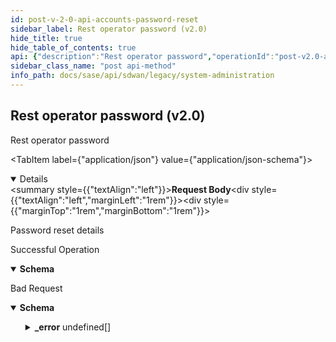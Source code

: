 ```yaml
---
id: post-v-2-0-api-accounts-password-reset
sidebar_label: Rest operator password (v2.0)
hide_title: true
hide_table_of_contents: true
api: {"description":"Rest operator password","operationId":"post-v2.0-api-accounts-password-reset","requestBody":{"content":{"application/json":{"schema":{"properties":{"oldPassword":{"description":"OldPassword: MinLength(message = minLength, value = 1L) MaxLength(message = maxLength, value = 1000L) ","type":"string"},"password":{"description":"Password: MinLength(message = minLength, value = 1L) MaxLength(message = maxLength, value = 1000L) Required(message = required) ","type":"string"},"repeatPassword":{"description":"RepeatPassword: MinLength(message = minLength, value = 1L) MaxLength(message = maxLength, value = 1000L) Required(message = required) ","type":"string"},"token":{"description":"Token: Pattern(message = A valid token is required, value = ^[a-zA-Z0-9_-]{1,1000}$) ","type":"string"}},"required":["repeatPassword","password"]}}},"description":"Password reset details"},"responses":{"200":{"content":{"application/json":{"schema":{"properties":{"oldPassword":{"description":"OldPassword: MinLength(message = minLength, value = 1L) MaxLength(message = maxLength, value = 1000L) ","type":"string"},"password":{"description":"Password: MinLength(message = minLength, value = 1L) MaxLength(message = maxLength, value = 1000L) Required(message = required) ","type":"string"},"repeatPassword":{"description":"RepeatPassword: MinLength(message = minLength, value = 1L) MaxLength(message = maxLength, value = 1000L) Required(message = required) ","type":"string"},"token":{"description":"Token: Pattern(message = A valid token is required, value = ^[a-zA-Z0-9_-]{1,1000}$) ","type":"string"}},"required":["repeatPassword","password"]}}},"description":"Successful Operation"},"400":{"content":{"application/json":{"example":{"value":{"_error":[{"code":"OPERATOR_PASSWORD_RESET_INVALID_REQUEST"},{"code":"OPERATOR_PASSWORD_RESET_INVALID_TOKEN"}]}},"schema":{"properties":{"_error":{"items":{"properties":{"code":{"type":"string"},"message":{"type":"string"}}},"type":"array"}}}}},"description":"Bad Request"}},"tags":["System Administration"],"method":"post","path":"/v2.0/api/accounts/password/reset","jsonRequestBodyExample":{"oldPassword":"string","password":"string","repeatPassword":"string","token":"string"},"info":{"contact":{},"description":"List of APIs used to manage the operators, IDPs, users, base roles, base permissions,  password change, sign up, and client roles, base roles.","title":"System Administration","version":"Latest"},"postman":{"name":"Rest operator password (v2.0)","description":{"content":"Rest operator password","type":"text/plain"},"url":{"path":["v2.0","api","accounts","password","reset"],"host":["{{baseUrl}}"],"query":[],"variable":[]},"header":[{"key":"Content-Type","value":"application/json"},{"key":"Accept","value":"application/json"}],"method":"POST","body":{"mode":"raw","raw":"\"\"","options":{"raw":{"language":"json"}}}}}
sidebar_class_name: "post api-method"
info_path: docs/sase/api/sdwan/legacy/system-administration
---
```



## Rest operator password (v2.0)



Rest operator password

<MimeTabs><TabItem label={"application/json"} value={"application/json-schema"}><details style={{}} data-collapsed={false} open={true}><summary style={{"textAlign":"left"}}><strong>Request Body</strong></summary><div style={{"textAlign":"left","marginLeft":"1rem"}}><div style={{"marginTop":"1rem","marginBottom":"1rem"}}>

Password reset details

</div></div><ul style={{"marginLeft":"1rem"}}><SchemaItem collapsible={false} name={"oldPassword"} required={false} schemaDescription={"OldPassword: MinLength(message = minLength, value = 1L) MaxLength(message = maxLength, value = 1000L) "} schemaName={"string"} qualifierMessage={undefined} defaultValue={undefined}></SchemaItem><SchemaItem collapsible={false} name={"password"} required={true} schemaDescription={"Password: MinLength(message = minLength, value = 1L) MaxLength(message = maxLength, value = 1000L) Required(message = required) "} schemaName={"string"} qualifierMessage={undefined} defaultValue={undefined}></SchemaItem><SchemaItem collapsible={false} name={"repeatPassword"} required={true} schemaDescription={"RepeatPassword: MinLength(message = minLength, value = 1L) MaxLength(message = maxLength, value = 1000L) Required(message = required) "} schemaName={"string"} qualifierMessage={undefined} defaultValue={undefined}></SchemaItem><SchemaItem collapsible={false} name={"token"} required={false} schemaDescription={"Token: Pattern(message = A valid token is required, value = ^[a-zA-Z0-9_-]{1,1000}$) "} schemaName={"string"} qualifierMessage={undefined} defaultValue={undefined}></SchemaItem></ul></details></TabItem></MimeTabs><div><ApiTabs><TabItem label={"200"} value={"200"}><div>

Successful Operation

</div><div><MimeTabs groupId={"mime-type"}><TabItem label={"application/json"} value={"application/json"}><SchemaTabs groupId={"schema-tabs"}><TabItem label={"Schema"} value={"Schema"}><details style={{}} data-collapsed={false} open={true}><summary style={{"textAlign":"left"}}><strong>Schema</strong></summary><div style={{"textAlign":"left","marginLeft":"1rem"}}></div><ul style={{"marginLeft":"1rem"}}><SchemaItem collapsible={false} name={"oldPassword"} required={false} schemaDescription={"OldPassword: MinLength(message = minLength, value = 1L) MaxLength(message = maxLength, value = 1000L) "} schemaName={"string"} qualifierMessage={undefined} defaultValue={undefined}></SchemaItem><SchemaItem collapsible={false} name={"password"} required={false} schemaDescription={"Password: MinLength(message = minLength, value = 1L) MaxLength(message = maxLength, value = 1000L) Required(message = required) "} schemaName={"string"} qualifierMessage={undefined} defaultValue={undefined}></SchemaItem><SchemaItem collapsible={false} name={"repeatPassword"} required={false} schemaDescription={"RepeatPassword: MinLength(message = minLength, value = 1L) MaxLength(message = maxLength, value = 1000L) Required(message = required) "} schemaName={"string"} qualifierMessage={undefined} defaultValue={undefined}></SchemaItem><SchemaItem collapsible={false} name={"token"} required={false} schemaDescription={"Token: Pattern(message = A valid token is required, value = ^[a-zA-Z0-9_-]{1,1000}$) "} schemaName={"string"} qualifierMessage={undefined} defaultValue={undefined}></SchemaItem></ul></details></TabItem><TabItem label={"Example (from schema)"} value={"Example (from schema)"}><ResponseSamples responseExample={"{\n  \"oldPassword\": \"string\",\n  \"password\": \"string\",\n  \"repeatPassword\": \"string\",\n  \"token\": \"string\"\n}"} language={"json"}></ResponseSamples></TabItem></SchemaTabs></TabItem></MimeTabs></div></TabItem><TabItem label={"400"} value={"400"}><div>

Bad Request

</div><div><MimeTabs groupId={"mime-type"}><TabItem label={"application/json"} value={"application/json"}><SchemaTabs groupId={"schema-tabs"}><TabItem label={"Schema"} value={"Schema"}><details style={{}} data-collapsed={false} open={true}><summary style={{"textAlign":"left"}}><strong>Schema</strong></summary><div style={{"textAlign":"left","marginLeft":"1rem"}}></div><ul style={{"marginLeft":"1rem"}}><SchemaItem collapsible={true} className={"schemaItem"}><details style={{}}><summary style={{}}><strong>_error</strong><span style={{"opacity":"0.6"}}> undefined[]</span></summary><div style={{"marginLeft":"1rem"}}><SchemaItem collapsible={false} name={"code"} required={false} schemaDescription={undefined} schemaName={"string"} qualifierMessage={undefined} defaultValue={undefined}></SchemaItem><SchemaItem collapsible={false} name={"message"} required={false} schemaDescription={undefined} schemaName={"string"} qualifierMessage={undefined} defaultValue={undefined}></SchemaItem></div></details></SchemaItem></ul></details></TabItem><TabItem label={"Example (from schema)"} value={"Example (from schema)"}><ResponseSamples responseExample={"{\n  \"_error\": [\n    {\n      \"code\": \"string\",\n      \"message\": \"string\"\n    }\n  ]\n}"} language={"json"}></ResponseSamples></TabItem><TabItem label={"Example"} value={"Example"}><ResponseSamples responseExample={"{\n  \"value\": {\n    \"_error\": [\n      {\n        \"code\": \"OPERATOR_PASSWORD_RESET_INVALID_REQUEST\"\n      },\n      {\n        \"code\": \"OPERATOR_PASSWORD_RESET_INVALID_TOKEN\"\n      }\n    ]\n  }\n}"} language={"json"}></ResponseSamples></TabItem></SchemaTabs></TabItem></MimeTabs></div></TabItem></ApiTabs></div>
      